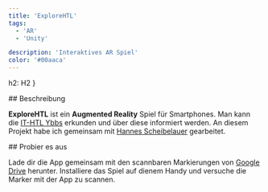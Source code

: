 ```yaml
---
title: 'ExploreHTL'
tags:
  - 'AR'
  - 'Unity'

description: 'Interaktives AR Spiel'
color: '#00aaca'
---
```



  h2: H2
}

<Section class="text-body-lg" markdown={{list: true}} name="Beschreibung">
  ## Beschreibung

  **ExploreHTL** ist ein **Augmented Reality** Spiel für Smartphones.
  Man kann die [IT-HTL Ybbs](https://www.sz-ybbs.ac.at) erkunden und über diese informiert werden.
  An diesem Projekt habe ich gemeinsam mit <a target='_blank' href='https://hannes-scheibelauer.at'>Hannes Scheibelauer</a> gearbeitet.
</Section>

<Section class="text-body-lg mt-12" markdown={{list: true}} name="Probier es">
  ## Probier es aus

  Lade dir die App gemeinsam mit den scannbaren Markierungen von <a href="https://bit.ly/explore-HTL" target="_blank">Google Drive</a> herunter.
  Installiere das Spiel auf dienem Handy und versuche die Marker mit der App zu scannen.
</Section>

